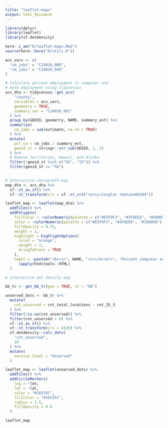 ```yaml
---
title: "leaflet-maps"
output: html_document
---
```


```r

library(dplyr)
library(leaflet)
library(sf.dotdensity)

here::i_am("R/leaflet-maps.Rmd")
source(here::here("R/utils.R"))

```


```r

acs_vars <- c(
  "cm_jobs" = "C24010_008",
  "cm_jobs" = "C24010_044"
)

# Calculate percent employment in computer and
# math employment using tidycensus
acs_dta <- tidycensus::get_acs(
    "county",
    variables = acs_vars,
    geometry = TRUE,
    summary_var = "C24010_001"
  ) %>%
  group_by(GEOID, geometry, NAME, summary_est) %>%
  summarise(
    cm_jobs = sum(estimate, na.rm = TRUE)
  ) %>%
  mutate(
    pct_cm = cm_jobs / summary_est,
    geoid_st = stringr::str_sub(GEOID, 1, 2)
  ) %>%
  # Remove territories, Hawaii, and Alaska
  filter(!geoid_st %in% c("02", "15")) %>%
  filter(geoid_st <= "56")
  
```



```r

# Interactive choropleth map
map_dta <- acs_dta %>%
  sf::st_as_sf() %>%
  sf::st_transform(crs = sf::st_crs("+proj=longlat +datum=WGS84"))

leaflet_map <- leaflet(map_dta) %>%
  addTiles() %>%
  addPolygons(
    fillColor = ~colorNumeric(palette = c("#E5F9F3", "#3F8EE6", "#280050"), domain = map_dta$pct_cm)(pct_cm),
    color = ~colorNumeric(palette = c("#E5F9F3", "#3F8EE6", "#280050"), domain = map_dta$pct_cm)(pct_cm),
    fillOpacity = 0.75,
    weight = 1,
    highlight = highlightOptions(
      color = "orange",
      weight = 2,
      bringToFront = TRUE
    ),
    label = ~paste0("<b><i>", NAME, "<i></b><br>", "Percent computer and math occupations: <b>", scales::percent(pct_cm, scale = 100, accuracy = .1), "</b>") %>%
      lapply(htmltools::HTML)
  )


```


```r

# Interactive dot density map

bb_tr <- get_bb_tr(geo = TRUE, st = "08")

unserved_dots <- bb_tr %>%
  mutate(
    cnt_unserved = cnt_total_locations - cnt_25_3
  ) %>%
  filter(!is.na(cnt_unserved)) %>%
  filter(cnt_unserved > 0) %>%
  sf::st_as_sf() %>%
  sf::st_transform(crs = 4326) %>%
  sf.dotdensity::calc_dots(
    "cnt_unserved",
    10
  ) %>%
  mutate(
    service_level = "Unserved"
  )

```


```r

leaflet_map <- leaflet(unserved_dots) %>%
  addTiles() %>%
  addCircleMarkers(
    lng = ~lon,
    lat = ~lat,
    color = "#26535C",
    fillColor = "#26535C",
    radius = 2.5,
    fillOpacity = 0.6
  )

leaflet_map

```






